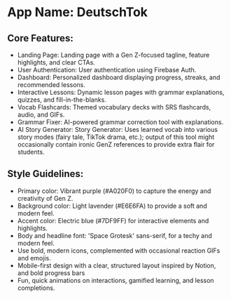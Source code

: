 # **App Name**: DeutschTok

## Core Features:

- Landing Page: Landing page with a Gen Z-focused tagline, feature highlights, and clear CTAs.
- User Authentication: User authentication using Firebase Auth.
- Dashboard: Personalized dashboard displaying progress, streaks, and recommended lessons.
- Interactive Lessons: Dynamic lesson pages with grammar explanations, quizzes, and fill-in-the-blanks.
- Vocab Flashcards: Themed vocabulary decks with SRS flashcards, audio, and GIFs.
- Grammar Fixer: AI-powered grammar correction tool with explanations.
- AI Story Generator: Story Generator:  Uses learned vocab into various story modes (fairy tale, TikTok drama, etc.); output of this tool might occasionally contain ironic GenZ references to provide extra flair for students.

## Style Guidelines:

- Primary color: Vibrant purple (#A020F0) to capture the energy and creativity of Gen Z.
- Background color: Light lavender (#E6E6FA) to provide a soft and modern feel.
- Accent color: Electric blue (#7DF9FF) for interactive elements and highlights.
- Body and headline font: 'Space Grotesk' sans-serif, for a techy and modern feel.
- Use bold, modern icons, complemented with occasional reaction GIFs and emojis.
- Mobile-first design with a clear, structured layout inspired by Notion, and bold progress bars
- Fun, quick animations on interactions, gamified learning, and lesson completions.